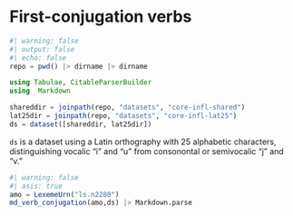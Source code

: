 # First-conjugation verbs

```julia
#| warning: false
#| output: false
#| echo: false
repo = pwd() |> dirname |> dirname

using Tabulae, CitableParserBuilder
using  Markdown

shareddir = joinpath(repo, "datasets", "core-infl-shared") 
lat25dir = joinpath(repo, "datasets", "core-infl-lat25") 
ds = dataset([shareddir, lat25dir])
```

`ds` is a dataset using a Latin orthography with 25 alphabetic characters, distinguishing vocalic "i" and "u" from consonontal or semivocalic "j" and "v."

```julia
#| warning: false
#| asis: true
amo = LexemeUrn("ls.n2280")
md_verb_conjugation(amo,ds) |> Markdown.parse
```

